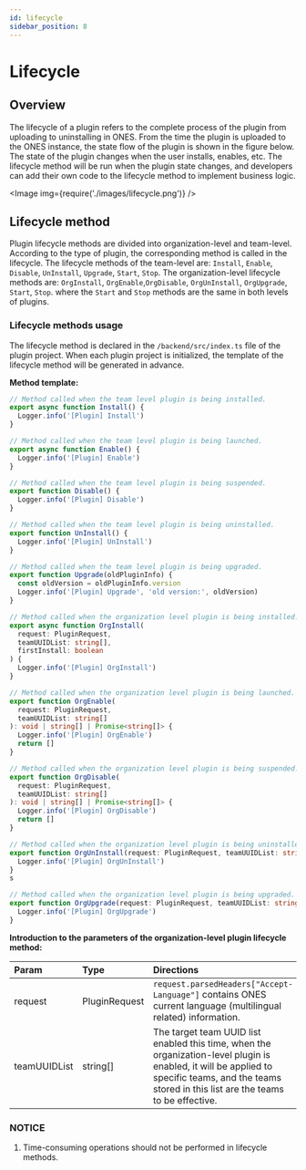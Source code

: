 ```yaml
---
id: lifecycle
sidebar_position: 8
---
```



# Lifecycle

## Overview

The lifecycle of a plugin refers to the complete process of the plugin from uploading to uninstalling in ONES. From the time the plugin is uploaded to the ONES instance, the state flow of the plugin is shown in the figure below. The state of the plugin changes when the user installs, enables, etc. The lifecycle method will be run when the plugin state changes, and developers can add their own code to the lifecycle method to implement business logic.

<Image img={require('./images/lifecycle.png')} />

## Lifecycle method

Plugin lifecycle methods are divided into organization-level and team-level. According to the type of plugin, the corresponding method is called in the lifecycle. The lifecycle methods of the team-level are: `Install`, `Enable`, `Disable`, `UnInstall`, `Upgrade`, `Start`, `Stop`. The organization-level lifecycle methods are: `OrgInstall`, `OrgEnable`,`OrgDisable`, `OrgUnInstall`, `OrgUpgrade`, `Start`, `Stop`. where the `Start` and `Stop` methods are the same in both levels of plugins.

### Lifecycle methods usage

The lifecycle method is declared in the `/backend/src/index.ts` file of the plugin project. When each plugin project is initialized, the template of the lifecycle method will be generated in advance.

**Method template:**

```typescript
// Method called when the team level plugin is being installed.
export async function Install() {
  Logger.info('[Plugin] Install')
}

// Method called when the team level plugin is being launched.
export async function Enable() {
  Logger.info('[Plugin] Enable')
}

// Method called when the team level plugin is being suspended.
export function Disable() {
  Logger.info('[Plugin] Disable')
}

// Method called when the team level plugin is being uninstalled.
export function UnInstall() {
  Logger.info('[Plugin] UnInstall')
}

// Method called when the team level plugin is being upgraded.
export function Upgrade(oldPluginInfo) {
  const oldVersion = oldPluginInfo.version
  Logger.info('[Plugin] Upgrade', 'old version:', oldVersion)
}

// Method called when the organization level plugin is being installed.
export async function OrgInstall(
  request: PluginRequest,
  teamUUIDList: string[],
  firstInstall: boolean
) {
  Logger.info('[Plugin] OrgInstall')
}

// Method called when the organization level plugin is being launched.
export function OrgEnable(
  request: PluginRequest,
  teamUUIDList: string[]
): void | string[] | Promise<string[]> {
  Logger.info('[Plugin] OrgEnable')
  return []
}

// Method called when the organization level plugin is being suspended.
export function OrgDisable(
  request: PluginRequest,
  teamUUIDList: string[]
): void | string[] | Promise<string[]> {
  Logger.info('[Plugin] OrgDisable')
  return []
}

// Method called when the organization level plugin is being uninstalled.
export function OrgUnInstall(request: PluginRequest, teamUUIDList: string[]) {
  Logger.info('[Plugin] OrgUnInstall')
}
s

// Method called when the organization level plugin is being upgraded.
export function OrgUpgrade(request: PluginRequest, teamUUIDList: string[]) {
  Logger.info('[Plugin] OrgUpgrade')
}
```

**Introduction to the parameters of the organization-level plugin lifecycle method:**

| Param        | Type          | Directions                                                                                                                                                                                         |
| :----------- | :------------ | :------------------------------------------------------------------------------------------------------------------------------------------------------------------------------------------------- |
| request      | PluginRequest | `request.parsedHeaders["Accept-Language"]` contains ONES current language (multilingual related) information.                                                                                      |
| teamUUIDList | string[]      | The target team UUID list enabled this time, when the organization-level plugin is enabled, it will be applied to specific teams, and the teams stored in this list are the teams to be effective. |

### **NOTICE**

1. Time-consuming operations should not be performed in lifecycle methods.
